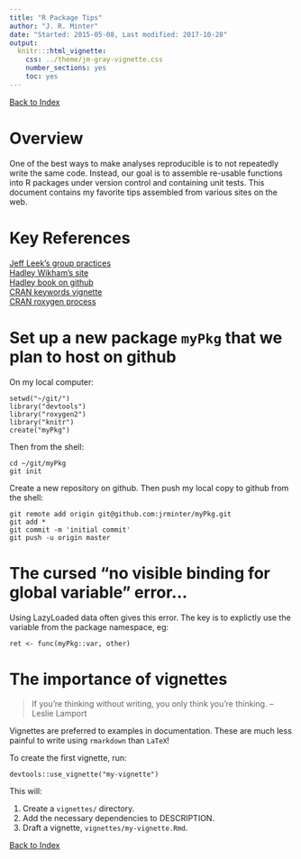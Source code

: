 ```yaml
---
title: "R Package Tips"
author: "J. R. Minter"
date: "Started: 2015-05-08, Last modified: 2017-10-28"
output:
  knitr:::html_vignette:
    css: ../theme/jm-gray-vignette.css
    number_sections: yes
    toc: yes
---
```


[Back to Index](../README.html)

# Overview

One of the best ways to make analyses reproducible is to not 
repeatedly write the same code. Instead, our goal is to assemble
re-usable functions into R packages under version control and
containing unit tests. This document contains my favorite tips
assembled from various sites on the web.

# Key References

[Jeff Leek's group practices](https://github.com/jtleek/rpackages)     
[Hadley Wikham's site](http://r-pkgs.had.co.nz/)     
[Hadley book on github](https://github.com/hadley/r-pkgs/)     
[CRAN keywords vignette](http://cran.r-project.org/web/packages/roxygen2/vignettes/rdkeywords.html)    
[CRAN roxygen process](http://cran.r-project.org/web/packages/roxygen2/vignettes/rd.html)    



# Set up a new package `myPkg` that we plan to host on github

On my local computer:

```
setwd("~/git/")
library("devtools")
library("roxygen2")
library("knitr")
create("myPkg")
```

Then from the shell:

```
cd ~/git/myPkg
git init
```

Create a new repository on github. Then push my local copy to
github from the shell:

```
git remote add origin git@github.com:jrminter/myPkg.git
git add *
git commit -m 'initial commit'
git push -u origin master
```

# The cursed "no visible binding for global variable" error...

Using LazyLoaded data often gives this error. The key is to explictly use the variable from the package namespace, eg:

```
ret <- func(myPkg::var, other)
```

# The importance of vignettes

> If you’re thinking without writing, you only think you’re thinking. -- Leslie Lamport

Vignettes are preferred to examples in documentation. These are much less painful to write using `rmarkdown` than `LaTeX`!

To create the first vignette, run:

```
devtools::use_vignette("my-vignette")
```

This will:

1. Create a `vignettes/` directory.
2. Add the necessary dependencies to DESCRIPTION.
3. Draft a vignette, `vignettes/my-vignette.Rmd`.



[Back to Index](../README.html)